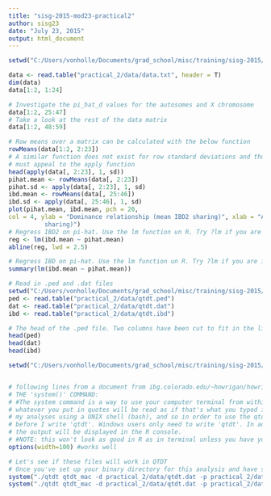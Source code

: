```yaml
---
title: "sisg-2015-mod23-practical2"
author: sisg23
date: "July 23, 2015"
output: html_document
---
```



```r
setwd("C:/Users/vonholle/Documents/grad_school/misc/training/sisg-2015/module23/sisg-2015-module23") # Windows

data <- read.table("practical_2/data/data.txt", header = T)
dim(data)
data[1:2, 1:24]

# Investigate the pi_hat_d values for the autosomes and X chromosome
data[1:2, 25:47]
# Take a look at the rest of the data matrix
data[1:2, 48:59]

```


```r
# Row means over a matrix can be calculated with the below function
rowMeans(data[1:2, 2:23])
# A similar function does not exist for row standard deviations and thus we
# must appeal to the apply function
head(apply(data[, 2:23], 1, sd))
pihat.mean <- rowMeans(data[, 2:23])
pihat.sd <- apply(data[, 2:23], 1, sd)
ibd.mean <- rowMeans(data[, 25:46])
ibd.sd <- apply(data[, 25:46], 1, sd)
plot(pihat.mean, ibd.mean, pch = 20,
col = 4, ylab = "Dominance relationship (mean IBD2 sharing)", xlab = "Additive relationship (mean IBD
          sharing)")
# Regress IBD2 on pi-hat. Use the lm function un R. Try ?lm if you are interested
reg <- lm(ibd.mean ~ pihat.mean)
abline(reg, lwd = 2.5)

# Regress IBD on pi-hat. Use the lm function un R. Try ?lm if you are interested
summary(lm(ibd.mean ~ pihat.mean))

```


```r
# Read in .ped and .dat files
setwd("C:/Users/vonholle/Documents/grad_school/misc/training/sisg-2015/module23/sisg-2015-module23") # Windows
ped <- read.table("practical_2/data/qtdt.ped")
dat <- read.table("practical_2/data/qtdt.dat")
ibd <- read.table("practical_2/data/qtdt.ibd")

# The head of the .ped file. Two columns have been cut to fit in the listing
head(ped)
head(dat)
head(ibd)

```


```r
setwd("C:/Users/vonholle/Documents/grad_school/misc/training/sisg-2015/module23/sisg-2015-module23") # Windows


# following lines from a document from ibg.colorado.edu/~howrigan/howrigan/.../Howrigan_WCPG_2010.pdf
# THE 'system()' COMMAND:
# #The system command is a way to use your computer terminal from within R. Within the system() function,
# whatever you put in quotes will be read as if that's what you typed in your terminal window. I'm doing all
# my analyses using a UNIX shell (bash), and so in order to use the qtdt program, I have to put a './'
# before I write 'qtdt'. Windows users only need to write 'qtdt'. In addition, I use 'intern=TRUE' so that
# the output will be displayed in the R console.
# #NOTE: this won't look as good in R as in terminal unless you have your width setup accordingly
options(width=100) #works well

# Let's see if these files will work in QTDT
# Once you've set up your binary directory for this analysis and have set R to that directory, do this:
system("./qtdt qtdt_mac -d practical_2/data/qtdt.dat -p practical_2/data/qtdt.ped -a- -we -veg", intern=TRUE)
system("./qtdt qtdt_mac -d practical_2/data/qtdt.dat -p practical_2/data/qtdt.ped -i practical_2/data/qtdt.ibd 3 -a- -weg -vega", intern = T)

```

